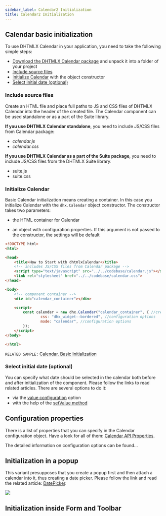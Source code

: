 ```yaml
---
sidebar_label: Calendar2 Initialization
title: Calendar2 Initialization
---
```

## Calendar basic initialization 

To use DHTMLX Calendar in your application, you need to take the following simple steps:

- [Download the DHTMLX Calendar package](https://dhtmlx.com/docs/products/dhtmlxCalendar/download.shtml) and unpack it into a folder of your project
- [Include source files](#Include-source-files)
- [Initialize Calendar](#initializecalendar) with the object constructor
- [Select initial date (optional)](#selectinitialdateoptional)

### Include source files

Create an HTML file and place full paths to JS and CSS files of DHTMLX Calendar into the header of the created file. The Calendar component can be used standalone or as a part of the Suite library.

**If you use DHTMLX Calendar standalone**, you need to include JS/CSS files from Calendar package:

- *calendar.js*
- *calendar.css*

**If you use DHTMLX Calendar as a part of the Suite package**, you need to include JS/CSS files from the DHTMLX Suite library:

- suite.js
- suite.css

### Initialize Calendar

Basic Calendar initialization means creating a container. In this case you initialize Calendar with the `dhx.Calendar` object constructor. The constructor takes two parameters: 

- the HTML container for Calendar

- an object with configuration properties. If this argument is not passed to the constructor, the settings will be default

~~~html
<!DOCTYPE html>
<html>

<head>
	<title>How to Start with dhtmlxCalendar</title>
	<!-- includes JS/CSS files from Calendar package -->
	<script type="text/javascript" src="../../codebase/calendar.js"></script>
	<link rel="stylesheet" href="../../codebase/calendar.css">
</head>

<body>
	<!-- component container -->
	<div id="calendar_container"></div>

	<script>
		const calendar = new dhx.Calendar("calendar_container", { //creating dhtmlxCalendar
		        css: "dhx_widget--bordered", //configuration options
	            mode: "calendar", //configuration options
		});
	</script>
</body>

</html>
~~~

`RELATED SAMPLE:` [Calendar. Basic Initialization](https://snippet.dhtmlx.com/xcw19e52)

### Select initial date (optional)

You can specify what date should be selected in the calendar both before and after initialization of the component.  Please follow the links to read related articles. There are several options to do it:

- via the [value configuration](http://localhost:3000/calendar2/configuring#initially-selected-date) option 
- with the help of the [setValue method](http://localhost:3000/calendar2/operating_calendar)

## Configuration properties

There is a list of properties that you can specify in the Calendar configuration object. Have a look for all of them: [Calendar API Properties](http://localhost:3000/calendar/api/api_overview#properties). 

The detailed information on configuration options can be found...

## Initialization in a popup
This variant presupposes that you create a popup first and then attach a calendar into it, thus creating a date picker. Please follow the link and read the related article: [DatePicker](calendar/datepicker.md).

![](../assets/calendar/date_picker.png)

## Initialization inside Form and Toolbar
